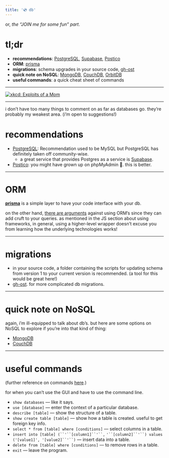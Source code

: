 ```yaml
---
title: '💿 db'
---
```


or, *the “JOIN me for some fun” part*.

# tl;dr
- **recommendations**: [PostgreSQL](https://www.postgresql.org/), [Supabase](https://supabase.com/), [Postico](https://eggerapps.at/postico2/)
- **ORM**: [prisma](https://www.prisma.io/)
- **migrations**: schema upgrades in your source code, [gh-ost](https://github.com/github/gh-ost)
- **quick note on NoSQL**: [MongoDB](https://www.mongodb.com/), [CouchDB](http://couchdb.apache.org/), [OrbitDB](https://github.com/orbitdb)
- **useful commands**: a quick cheat sheet of commands


----------
[![xkcd: Exploits of a Mom](https://imgs.xkcd.com/comics/exploits_of_a_mom.png)](https://xkcd.com/327/)

----------

i don’t have too many things to comment on as far as databases go. they’re probably my weakest area. (i’m open to suggestions!)

# recommendations
- [PostgreSQL](https://www.postgresql.org/): Recommendation used to be MySQL but PostgreSQL has definitely taken off community-wise.
    - a great service that provides Postgres as a service is [Supabase](https://supabase.com/).
- [Postico](https://eggerapps.at/postico2/): you might have grown up on phpMyAdmin 🤮. this is better.


----------
# ORM

[**prisma**](https://www.prisma.io/) is a simple layer to have your code interface with your db.

on the other hand, [there are arguments](https://blog.logrocket.com/why-you-should-avoid-orms-with-examples-in-node-js-e0baab73fa5) against using ORM’s since they can add cruft to your queries. as mentioned in the JS section about using frameworks, in general, using a higher-level wrapper doesn’t excuse you from learning how the underlying technologies works!


----------
# migrations
- in your source code, a folder containing the scripts for updating schema from version 1 to your current version is recommended. (a tool for this would be great here!)
- [gh-ost](https://github.com/github/gh-ost). for more complicated db migrations.


----------
# quick note on NoSQL

again, i’m ill-equipped to talk about db’s. but here are some options on NoSQL to explore if you’re into that kind of thing:

- [MongoDB](https://www.mongodb.com/)
- [CouchDB](http://couchdb.apache.org/)


----------
# useful commands

(further reference on commands [here](https://www.digitalocean.com/community/tutorials/how-to-manage-sql-database-cheat-sheet).)

for when you can’t use the GUI and have to use the command line.

- `show databases` — like it says.
- `use [database]` — enter the context of a particular database.
- `describe [table]` — show the structure of a table.
- `show create table [table]` — show how a table is created. useful to get foreign key info.
- `select * from [table] where [conditions]` — select columns in a table.
- `insert into [table] (``'``[column1]``'``,` `'``[column2]``'``) values ('[value1]', '[value2]``'``)` — insert data into a table.
- `delete from [table] where [conditions]` — to remove rows in a table.
- `exit` — leave the program.
